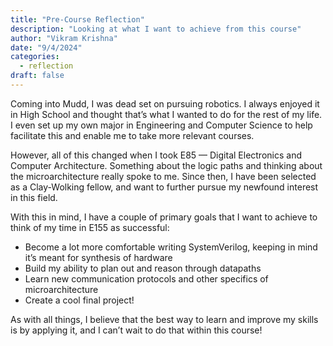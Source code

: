 ```yaml
---
title: "Pre-Course Reflection"
description: "Looking at what I want to achieve from this course"
author: "Vikram Krishna"
date: "9/4/2024"
categories:
  - reflection
draft: false
---
```


Coming into Mudd, I was dead set on pursuing robotics. I always enjoyed it in High School and thought that's what I wanted to do for the rest of my life. I even set up my own major in Engineering and Computer Science to help facilitate this and enable me to take more relevant courses.

However, all of this changed when I took E85 --- Digital Electronics and Computer Architecture. Something about the logic paths and thinking about the microarchitecture really spoke to me. Since then, I have been selected as a Clay-Wolking fellow, and want to further pursue my newfound interest in this field.

With this in mind, I have a couple of primary goals that I want to achieve to think of my time in E155 as successful:

* Become a lot more comfortable writing SystemVerilog, keeping in mind it's meant for synthesis of hardware
* Build my ability to plan out and reason through datapaths
* Learn new communication protocols and other specifics of microarchitecture
* Create a cool final project!

As with all things, I believe that the best way to learn and improve my skills is by applying it, and I can't wait to do that within this course!